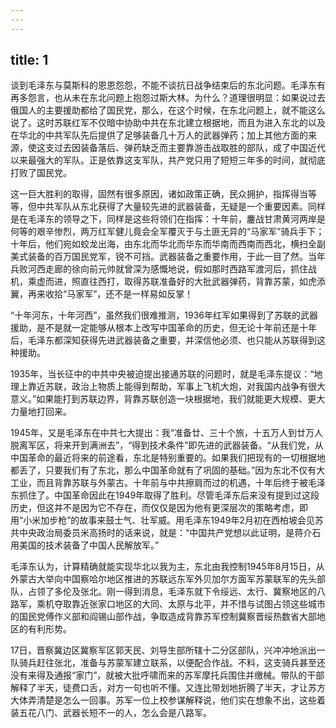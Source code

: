 ```yaml
---
---
---
```

title: 1
---






谈到毛泽东与莫斯科的恩恩怨怨，不能不谈抗日战争结束后的东北问题。毛泽东有再多怨言，也从未在东北问题上抱怨过斯大林。为什么？道理很明显：如果说过去俄国人的主要援助都给了国民党，那么，在这个时候，在东北问题上，就不能这么说了。这时苏联红军不仅暗中协助中共在东北建立根据地，而且为进入东北的以及在华北的中共军队先后提供了足够装备几十万人的武器弹药；加上其他方面的来源，使这支过去因装备落后、弹药缺乏而主要靠游击战取胜的部队，成了中国近代以来最强大的军队。正是依靠这支军队，共产党只用了短短三年多的时间，就彻底打败了国民党。

这一巨大胜利的取得，固然有很多原因，诸如政策正确，民众拥护，指挥得当等等，但中共军队从东北获得了大量较先进的武器装备，无疑是一个重要因素。同样是在毛泽东的领导之下，同样是这些将领们在指挥：十年前，鏖战甘肃黄河两岸是何等的艰辛惨烈，两万红军健儿竟会全军覆灭于与土匪无异的“马家军”骑兵手下；十年后，他们宛如蛟龙出海，由东北而华北而华东而华南而西南而西北，横扫全副美式装备的百万国民党军，锐不可挡。武器装备之重要作用，于此一目了然。当年兵败河西走廊的徐向前元帅就曾深为感慨地说，假如那时西路军渡河后，抓住战机，乘虚而进，照直往西打，取得苏联准备好的大批武器弹药，背靠苏蒙，如虎添翼，再来收拾“马家军”，还不是一样易如反掌！

“十年河东，十年河西”，虽然我们很难推测，1936年红军如果得到了苏联的武器援助，是不是就一定能够从根本上改写中国革命的历史，但无论十年前还是十年后，毛泽东都深知获得先进武器装备之重要，并深信他必须、也只能从苏联得到这种援助。

1935年，当长征中的中共中央被迫提出接通苏联的问题时，就是毛泽东提议：“地理上靠近苏联，政治上物质上能得到帮助，军事上飞机大炮，对我国内战争有很大意义。”如果能打到苏联边界，背靠苏联创造一块根据地，我们就能更大规模、更大力量地打回来。

1945年，又是毛泽东在中共七大提出：我“准备廿、三十个旅，十五万人到廿万人脱离军区，将来开到满洲去”，“得到技术条件”即先进的武器装备。“从我们党，从中国革命的最近将来的前途看，东北是特别重要的。如果我们把现有的一切根据地都丢了，只要我们有了东北，那么中国革命就有了巩固的基础。”因为东北不仅有大工业，而且背靠苏联与外蒙古。十年前与中共擦肩而过的机遇，十年后终于被毛泽东抓住了。中国革命因此在1949年取得了胜利。尽管毛泽东后来没有提到过这段历史，但这并不是因为它不存在，而仅仅是因为他有更深层次的策略考虑，即用“小米加步枪”的故事来鼓士气、壮军威。用毛泽东1949年2月初在西柏坡会见苏共中央政治局委员米高扬时的话来说，就是：“中国共产党想以此证明，是蒋介石用美国的技术装备了中国人民解放军。”

毛泽东认为，计算精确就能实现华北以我为主，东北由我控制1945年8月15日，从外蒙古大举向中国察哈尔地区推进的苏联远东军外贝加尔方面军苏蒙联军的先头部队，占领了多伦及张北。刚一得到消息，毛泽东就下令绥远、太行、冀察地区的八路军，乘机夺取靠近张家口地区的大同、太原与北平，并不惜与试图占领这些城市的国民党傅作义部和阎锡山部作战，争取造成背靠苏军控制冀察晋绥热数省大部地区的有利形势。

17日，晋察冀边区冀察军区郭天民、刘导生部所辖十二分区部队，兴冲冲地派出一队骑兵赶往张北，准备与苏蒙军建立联系，以便配合作战。不料，这支骑兵甚至还没有来得及通报“家门”，就被大批呼啸而来的苏军摩托兵围住并缴械。带队的干部解释了半天，徒费口舌，对方一句也听不懂。又连比带划地折腾了半天，才让苏方大体弄清楚是怎么一回事。苏军一位上校参谋解释说，他们实在想象不出，这些着装五花八门、武器长短不一的人，怎么会是八路军。